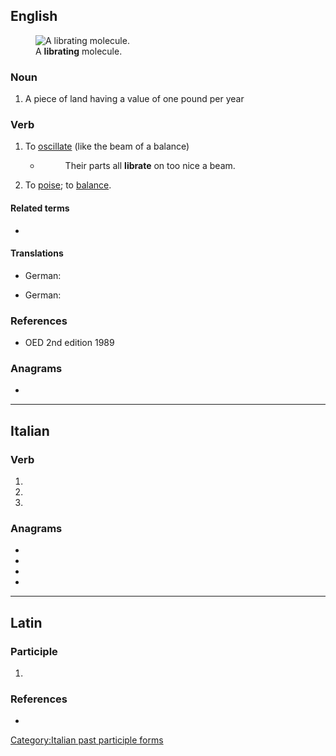 ==English==
[[File:Libration.gif|thumb|A '''librating''' molecule.]]

===Noun===
{{en-noun}}

# {{lb|en|obsolete}} A piece of land having a value of one pound per year

===Verb===
{{en-verb|librat}}

# {{lb|en|intransitive}} To [[oscillate]] (like the beam of a balance)
#* {{rfdatek|en|Clifton}}
#*: Their parts all '''librate''' on too nice a beam.
# {{lb|en|transitive}} To [[poise]]; to [[balance]].

====Related terms====
* {{l|en|libration}}

====Translations====
{{trans-top|to oscillate}}
* German: {{t|de|ausschwingen}}
{{trans-bottom}}

{{trans-top|to poise, to balance}}
* German: {{t|de|balancieren}}
{{trans-bottom}}
===References===
* OED 2nd edition 1989

===Anagrams===
* {{anagrams|en|a=abeilrt|altbier|betrail|tablier|triable|trilabe}}

----

==Italian==

===Verb===
{{head|it|verb form}}

# {{inflection of|it|librarsi||2|p|pres|indc}}
# {{inflection of|it|librarsi||2|p|impr}}
# {{feminine plural of|it|librato}}

===Anagrams===
* {{l|it|blateri}}
* {{l|it|libertà}}
* {{l|it|ribalte}}
* {{l|it|tribale}}

[[Category:Italian past participle forms]]

----

==Latin==

===Participle===
{{la-part-form|lībrāte}}

# {{inflection of|la|lībrātus||voc|m|s}}

===References===
* {{R:L&S}}